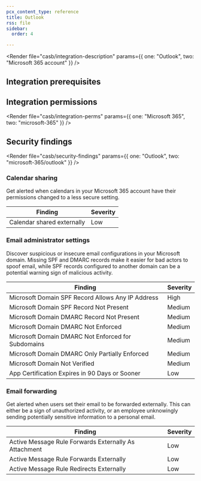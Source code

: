 ```yaml
---
pcx_content_type: reference
title: Outlook
rss: file
sidebar:
  order: 4

---
```



<Render file="casb/integration-description" params={{ one: "Outlook", two: "Microsoft 365 account" }} />

## Integration prerequisites

<Render file="casb/m365-prereqs" />

## Integration permissions

<Render file="casb/integration-perms" params={{ one: "Microsoft 365", two: "microsoft-365" }} />

## Security findings

<Render file="casb/security-findings" params={{ one: "Outlook", two: "microsoft-365/outlook" }} />

### Calendar sharing

Get alerted when calendars in your Microsoft 365 account have their permissions changed to a less secure setting.

| Finding                    | Severity |
| -------------------------- | -------- |
| Calendar shared externally | Low      |

### Email administrator settings

Discover suspicious or insecure email configurations in your Microsoft domain. Missing SPF and DMARC records make it easier for bad actors to spoof email, while SPF records configured to another domain can be a potential warning sign of malicious activity.

| Finding                                            | Severity |
| -------------------------------------------------- | -------- |
| Microsoft Domain SPF Record Allows Any IP Address  | High     |
| Microsoft Domain SPF Record Not Present            | Medium   |
| Microsoft Domain DMARC Record Not Present          | Medium   |
| Microsoft Domain DMARC Not Enforced                | Medium   |
| Microsoft Domain DMARC Not Enforced for Subdomains | Medium   |
| Microsoft Domain DMARC Only Partially Enforced     | Medium   |
| Microsoft Domain Not Verified                      | Medium   |
| App Certification Expires in 90 Days or Sooner     | Low      |

### Email forwarding

Get alerted when users set their email to be forwarded externally. This can either be a sign of unauthorized activity, or an employee unknowingly sending potentially sensitive information to a personal email.

| Finding                                               | Severity |
| ----------------------------------------------------- | -------- |
| Active Message Rule Forwards Externally As Attachment | Low      |
| Active Message Rule Forwards Externally               | Low      |
| Active Message Rule Redirects Externally              | Low      |

